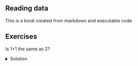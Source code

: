 ## Reading data

This is a book created from markdown and executable code.

## Exercises

Is 1+1 the same as 2?

<details>

<summary>Solution</summary>

```r
1+1 == 2
```

</details>
